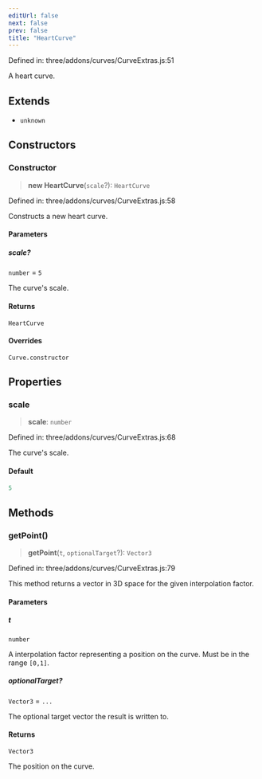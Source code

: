 ```yaml
---
editUrl: false
next: false
prev: false
title: "HeartCurve"
---
```


Defined in: three/addons/curves/CurveExtras.js:51

A heart curve.

## Extends

- `unknown`

## Constructors

### Constructor

> **new HeartCurve**(`scale`?): `HeartCurve`

Defined in: three/addons/curves/CurveExtras.js:58

Constructs a new heart curve.

#### Parameters

##### scale?

`number` = `5`

The curve's scale.

#### Returns

`HeartCurve`

#### Overrides

`Curve.constructor`

## Properties

### scale

> **scale**: `number`

Defined in: three/addons/curves/CurveExtras.js:68

The curve's scale.

#### Default

```ts
5
```

## Methods

### getPoint()

> **getPoint**(`t`, `optionalTarget`?): `Vector3`

Defined in: three/addons/curves/CurveExtras.js:79

This method returns a vector in 3D space for the given interpolation factor.

#### Parameters

##### t

`number`

A interpolation factor representing a position on the curve. Must be in the range `[0,1]`.

##### optionalTarget?

`Vector3` = `...`

The optional target vector the result is written to.

#### Returns

`Vector3`

The position on the curve.
